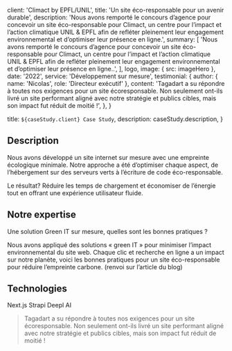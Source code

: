 
  client: 'Climact by EPFL/UNIL',
  title: 'Un site éco-responsable pour un avenir durable',
  description:
    'Nous avons remporté le concours d’agence pour concevoir un site éco-responsable pour Climact, un centre pour l’impact et l’action climatique UNIL & EPFL afin de refléter pleinement leur engagement environnemental et d’optimiser leur présence en ligne.',
  summary: [
    'Nous avons remporté le concours d’agence pour concevoir un site éco-responsable pour Climact, un centre pour l’impact et l’action climatique UNIL & EPFL afin de refléter pleinement leur engagement environnemental et d’optimiser leur présence en ligne..',
  ],
  logo,
  image: { src: imageHero },
  date: '2022',
  service: 'Développement sur mesure',
  testimonial: {
    author: { name: 'Nicolas', role: 'Directeur exécutif' },
    content:
      'Tagadart a su répondre à toutes nos exigences pour un site écoresponsable. Non seulement ont-ils livré un site performant aligné avec notre stratégie et  publics cibles, mais son impact fut réduit de moitié !',
  },
}

  title: `${caseStudy.client} Case Study`,
  description: caseStudy.description,
}

## Description

Nous avons développé un site internet sur mesure avec une empreinte écologique minimale. Notre approche a été d’optimiser chaque aspect, de l’hébergement sur des serveurs verts à l’écriture de code éco-responsable.

Le résultat? Réduire les temps de chargement et économiser de l’énergie tout en offrant une expérience utilisateur fluide.

## Notre expertise

Une solution Green IT sur mesure, quelles sont les bonnes pratiques ?

Nous avons appliqué des solutions « green IT » pour minimiser l’impact environnemental du site web. Chaque clic et recherche en ligne a un impact sur notre planète, voici les bonnes pratiques pour un site éco-responsable pour réduire l’empreinte carbone. (renvoi sur l’article du blog)

## Technologies

<TagList>
  <TagListItem>Next.js</TagListItem>
  <TagListItem>Strapi</TagListItem>
  <TagListItem>Deepl AI</TagListItem>
</TagList>

<Blockquote
  author={{
    name: 'Nicolas',
    role: 'Directeur exécutif, Climact by EPFL & UNIL',
  }}
  image={{ src: imageNicolas }}
>
  Tagadart a su répondre à toutes nos exigences pour un site écoresponsable. Non
  seulement ont-ils livré un site performant aligné avec notre stratégie et
  publics cibles, mais son impact fut réduit de moitié !
</Blockquote>
